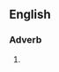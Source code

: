 ==English==

===Adverb===
{{infl|en|adverb|head=four [[score]] and seven years [[ago]]}}

# {{alternative form of|four score and seven years ago}}